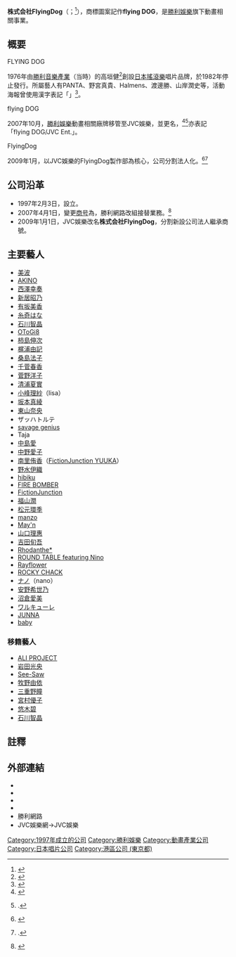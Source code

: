{{Infobox company
| name                = 株式會社FlyingDog
| name_en             = FlyingDog, Inc.
| logo                = Fdlogo(76&07).png
| logo_size           = 
| logo_caption        = 上：1976年版標識<br />下：2007年版標識
| image               = Shibuya First Tower Tokyo 1.jpg
| image_size          =
| image_caption       =本社及母公司所在的澀谷一塔
| type                = [[株式會社|株式會社]]
| native_name         = 株式会社フライングドッグ
| native_name_lang    = ja
| other_name          = 
| company_slogan =
| foundation     = 1997年2月3日（勝利網路）<ref>{{Cite web |url=http://www.jvcmusic.co.jp/flyingdog/company/ |title=Company Profile - FlyingDog |accessdate=2015-02-02 |archive-date=2015-02-02 |archive-url=https://web.archive.org/web/20150202162040/http://www.jvcmusic.co.jp/flyingdog/company/ |dead-url=no }}</ref><ref>{{Cite |script-title=ja:株式会社ビクターネットワークス : Company Information |date= |url=http://www.victornetworks.co.jp/companyinfo.html |accessdate= |publisher={{lang|ja|ビクターネットワークス}} |archiveurl=https://web.archive.org/web/20030618115219/http://www.victornetworks.co.jp/companyinfo.html |archivedate=2003-06-18 |language=ja |deadurl=yes }}</ref><br />2007年4月1日（JVC娛樂）<br />2009年1月1日（FlyingDog）
| location       = {{JPN}}[[東京都|東京都]][[澀谷區|澀谷區]]東一丁目2-20 澀谷一塔10F
| zip_code       = [[〒|〒]]150-0011
| key_people     =  佐佐木史朗 （社長）
| num_employees  = 約20人
| capital        = 4億8千万日圓
| industry       = 娛樂
| products       = 動畫映像、音樂制作
| parent         = [[勝利娛樂|勝利娛樂]]
| major_shareholder    = 
| subsid     = 
| homepage       = http://www.jvcmusic.co.jp/flyingdog/
| footnotes           = 
}}

'''株式会社FlyingDog'''（{{lang-ja|株式会社フライングドッグ}}；{{lang-en|FlyingDog, Inc.}}<ref>{{cite web|url=http://www.jvcmusic.co.jp/flyingdog/company/|title=[ FlyingDog ] Company Profile|accessdate=2022-04-03|publisher=FlyingDog|archive-date=2015-02-02|archive-url=https://web.archive.org/web/20150202162040/http://www.jvcmusic.co.jp/flyingdog/company/}}</ref>），商標圖案記作'''flying DOG'''，是[[勝利娛樂|勝利娛樂]]旗下動畫相關事業。

==概要==
;FLYING DOG
1976年由[[勝利娛樂|勝利音樂產業]]（当時）的高垣健<ref>{{lang|ja|[http://www.musicman-net.com/relay/11-4.html ついに日本のロックに目覚める！] - Musicman-NET}}</ref>創設[[日本搖滾樂|日本搖滾樂]]唱片品牌，於1982年停止發行。所屬藝人有PANTA、野宮真貴、Halmens、渡邊勝、山岸潤史等，活動海報曾使用漢字表記「{{lang|ja|飛犬}}」<ref>{{lang|ja|[http://blog.livedoor.jp/mermaid555/archives/2013-04-13.html 祝! 日比谷野外音楽堂90周年　あの頃の野音・・・。]}}</ref>。

;flying DOG
2007年10月，[[勝利娛樂|勝利娛樂]]動畫相關廠牌{{nihongo|「m-serve」|エムサ}}移管至JVC娛樂，並更名{{nihongo|「flying DOG」|フライングドッグ}}，<ref>{{Cite |script-title=ja:“flying DOG” INFORMATION |date= |url=http://www.jvcmusic.co.jp/m-serve/flyingdog_info/ |accessdate= |publisher={{lang|ja|ビクターエンタテインメント}} |archiveurl=https://web.archive.org/web/20071026085921/http://www.jvcmusic.co.jp/m-serve/flyingdog_info/ |archivedate=2007-10-26 |language=ja |deadurl=yes }}</ref><ref>{{lang|ja|[http://www.oricon.co.jp/news/ranking/48540/full/ “犬（ビクター）の遺伝子”を受け継ぐ新レーベル]. ORICON STYLE. 2007-10-03}} {{ja}}.</ref>亦表記「flying DOG/JVC Ent.」。

;FlyingDog
2009年1月，以JVC娛樂的FlyingDog製作部為核心，公司分割法人化。<ref>{{Cite |script-title=ja:“FlyingDog” INFORMATION |date= |url=http://www.jvcmusic.co.jp/m-serve/flyingdog_info/ |accessdate= |publisher={{lang|ja|ビクターエンタテインメント}} |archiveurl=https://web.archive.org/web/20090314070033/http://www.jvcmusic.co.jp/m-serve/flyingdog_info/ |archivedate=2009-03-14 |language=ja |deadurl=yes }}</ref><ref name=jkhd>{{lang|ja|[http://www.jvckenwood.co.jp/press/2008/12/press_081218.html コンテンツビジネス強化に向け、 エンタテインメント事業会社を融合・再編]. JVC・ケンウッド・ホールディングス. 2008-12-18}} {{ja}}.</ref>

==公司沿革==
*1997年2月3日，{{nihongo|'''株式会社勝利網路'''|株式会社ビクターネットワークス|Victor Networks Company, Ltd.}}設立。
*2007年4月1日，{{nihongo|'''JVC娛樂網株式会社'''|JVCエンタテインメント・ネットワークス株式会社|JVC Entertainment Networks, Inc.|JEN}}變更[[商号|商号]]為{{nihongo|'''勝利音樂出版株式会社'''|ビクター・ミュージックパブリッシング株式会社|Victor Music Publishing, Inc.|VMP}}，勝利網路改組{{nihongo|'''JVC娛樂株式会社'''|JVCエンタテインメント株式会社|JVC Entertainment Company, Ltd.|JE}}接替業務。<ref>{{lang|ja|{{PDF|[http://www.jvckenwood.com/ir/library/securities/data_jvc/yuukasyouken-119.pdf 第119期 有価証券報告書 - 日本ビクター]}}}}</ref>
*2009年1月1日，JVC娛樂改名'''株式会社FlyingDog'''，分割新設公司法人繼承商號。{{r|jkhd}}

== 主要藝人 ==
{{div col||15em}}
* [[美波_(創作歌手)|美波]]
* [[AKINO|AKINO]]
* [[西澤幸奏|西澤幸奏]]
* [[新居昭乃|新居昭乃]]
* [[有坂美香|有坂美香]]
* [[糸奇はな|糸奇はな]]
* [[石川智晶|石川智晶]]
* [[超!A&Gミュージック+TV#OToGI8|OToGi8]]
* [[柿島伸次|柿島伸次]]
* [[梶浦由記|梶浦由記]]
* [[桑島法子|桑島法子]]
* [[千菅春香|千菅春香]]
* [[菅野洋子|菅野洋子]]
* [[清浦夏實|清浦夏實]]
* [[小峰理紗|小峰理紗]]（lisa）
* [[坂本真綾|坂本真綾]]
* [[東山奈央|東山奈央]]
* ザッハトルテ
* [[savage_genius|savage genius]]
* Taja
* [[中島愛|中島愛]]
* [[中野愛子|中野愛子]]
* [[南里侑香|南里侑香]]（[[FictionJunction_YUUKA|FictionJunction YUUKA]]）
* [[野水伊織|野水伊織]]
* [[hibiku|hibiku]]
* [[FIRE_BOMBER|FIRE BOMBER]]
* [[FictionJunction|FictionJunction]]
* [[福山潤|福山潤]]
* [[松元環季|松元環季]]
* [[manzo|manzo]]
* [[May'n|May'n]]
* [[山口理惠|山口理惠]]
* [[吉田旬吾|吉田旬吾]]
* [[黃金拼圖|Rhodanthe*]]
* [[ROUND_TABLE|ROUND TABLE featuring Nino]]
* [[Rayflower|Rayflower]]
* [[ROCKY_CHACK|ROCKY CHACK]]
* [[奈米_(歌手)|ナノ]]（nano）
* [[安野希世乃|安野希世乃]]
* [[沼倉愛美|沼倉愛美]]
* [[ワルキューレ|ワルキューレ]]
* [[JUNNA|JUNNA]]
* [[baby|baby]]
{{div col end}}

=== 移籍藝人 ===
* [[ALI_PROJECT|ALI PROJECT]]
* [[岩田光央|岩田光央]]
* [[See-Saw|See-Saw]]
* [[牧野由依|牧野由依]]
* [[三重野瞳|三重野瞳]]
* [[宮村優子|宮村優子]]
* [[悠木碧|悠木碧]]
* [[石川智晶|石川智晶]]
<!--== 作品 ==
=== 電視動畫（m-serve） ===
=== 電視動畫（FlyingDog） ===
=== OVA ===
=== 電影 ===
=== 網路廣播 ===-->

== 註釋 ==
{{reflist|2}}

== 外部連結 ==
* {{Official|http://www.dogisflying.com/}}
* {{Facebook|victorflyingdog}}
* {{Twitter|FlyingDogInc}}
* {{YouTube|user=flyingDOGch}}
* 勝利網路{{dead link|url=http://www.victornetworks.co.jp/}}
* JVC娛樂網→JVC娛樂{{dead link|url=http://www.jvc-entertainment.jp/}}

{{勝利娛樂}}

[[Category:1997年成立的公司|Category:1997年成立的公司]]
[[Category:勝利娛樂|Category:勝利娛樂]]
[[Category:動畫產業公司|Category:動畫產業公司]]
[[Category:日本唱片公司|Category:日本唱片公司]]
[[Category:港區公司_(東京都)|Category:港區公司 (東京都)]]